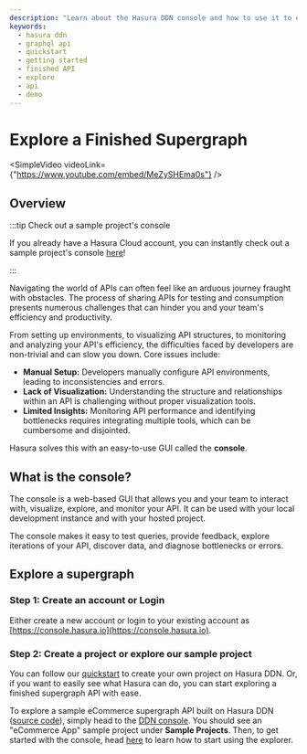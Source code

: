 ```yaml
---
description: "Learn about the Hasura DDN console and how to use it to explore a finished supergraph."
keywords:
  - hasura ddn
  - graphql api
  - quickstart
  - getting started
  - finished API
  - explore
  - api
  - demo
---
```



# Explore a Finished Supergraph

<SimpleVideo videoLink={"https://www.youtube.com/embed/MeZySHEma0s"} />

## Overview

:::tip Check out a sample project's console

If you already have a Hasura Cloud account, you can instantly check out a sample project's console
[here](https://console.hasura.io/project/vast-buzzard-8147/build/37008832ab/explorer/supergraph)!

:::

Navigating the world of APIs can often feel like an arduous journey fraught with obstacles. The process of sharing APIs
for testing and consumption presents numerous challenges that can hinder you and your team's efficiency and
productivity.

From setting up environments, to visualizing API structures, to monitoring and analyzing your API's efficiency, the
difficulties faced by developers are non-trivial and can slow you down. Core issues include:

- **Manual Setup:** Developers manually configure API environments, leading to inconsistencies and errors.
- **Lack of Visualization:** Understanding the structure and relationships within an API is challenging without proper
  visualization tools.
- **Limited Insights:** Monitoring API performance and identifying bottlenecks requires integrating multiple tools,
  which can be cumbersome and disjointed.

Hasura solves this with an easy-to-use GUI called the **console**.

## What is the console?

The console is a web-based GUI that allows you and your team to interact with, visualize, explore, and monitor your API.
It can be used with your local development instance and with your hosted project.

<Thumbnail src="/img/get-started/console-overview.png" alt="Overview of the console" width="1000px" />

The console makes it easy to test queries, provide feedback, explore iterations of your API, discover data, and diagnose
bottlenecks or errors.

## Explore a supergraph

### Step 1: Create an account or Login

Either create a new account or login to your existing account as [https://console.hasura.io](https://console.hasura.io).

### Step 2: Create a project or explore our sample project

You can follow our [quickstart](/getting-started/quickstart.mdx) to create your own project on Hasura DDN. Or, if you
want to easily see what Hasura can do, you can start exploring a finished supergraph API with ease.

To explore a sample eCommerce supergraph API built on Hasura DDN
([source code](https://github.com/hasura/ddn-sample-app)), simply head to the
[DDN console](https://console.hasura.io/projects). You should see an "eCommerce App" sample project under **Sample
Projects**. Then, to get started with the console, head [here](/getting-started/explore/explore-your-api.mdx) to learn
how to start using the explorer.
